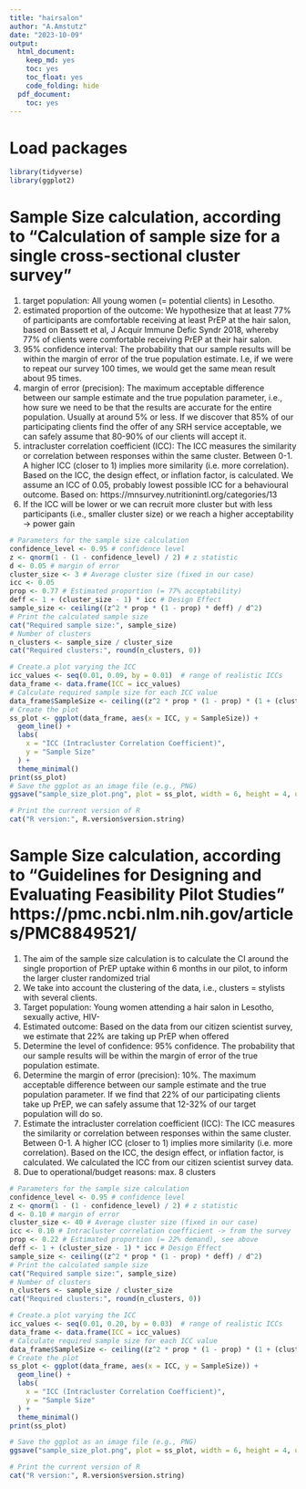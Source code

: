 ```yaml
---
title: "hairsalon"
author: "A.Amstutz"
date: "2023-10-09"
output:
  html_document:
    keep_md: yes
    toc: yes
    toc_float: yes
    code_folding: hide
  pdf_document:
    toc: yes
---
```


# Load packages
```r
library(tidyverse)
library(ggplot2)
```

# Sample Size calculation, according to "Calculation of sample size for a single cross-sectional cluster survey"
1) target population: All young women (= potential clients) in Lesotho.
2) estimated proportion of the outcome: We hypothesize that at least 77% of participants are comfortable receiving at least PrEP at the hair salon, based on Bassett et al, J Acquir Immune Defic Syndr 2018, whereby 77% of clients were comfortable receiving PrEP at their hair salon.
3) 95% confidence interval: The probability that our sample results will be within the margin of error of the true population estimate. I.e, if we were to repeat our survey 100 times, we would get the same mean result about 95 times.
4) margin of error (precision): The maximum acceptable difference between our sample estimate and the true population parameter, i.e., how sure we need to be that the results are accurate for the entire population. Usually at around 5% or less. If we discover that 85% of our participating clients find the offer of any SRH service acceptable, we can safely assume that 80-90% of our clients will accept it.
5) intracluster correlation coefficient (ICC): The ICC measures the similarity or correlation between responses within the same cluster. Between 0-1. A higher ICC (closer to 1) implies more similarity (i.e. more correlation). Based on the ICC, the design effect, or inflation factor, is calculated. We assume an ICC of 0.05, probably lowest possible ICC for a behavioural outcome.
Based on: https://mnsurvey.nutritionintl.org/categories/13
6) If the ICC will be lower or we can recruit more cluster but with less participants (i.e., smaller cluster size) or we reach a higher acceptability -> power gain

```r
# Parameters for the sample size calculation
confidence_level <- 0.95 # confidence level
z <- qnorm(1 - (1 - confidence_level) / 2) # z statistic
d <- 0.05 # margin of error
cluster_size <- 3 # Average cluster size (fixed in our case)
icc <- 0.05
prop <- 0.77 # Estimated proportion (= 77% acceptability)
deff <- 1 + (cluster_size - 1) * icc # Design Effect
sample_size <- ceiling((z^2 * prop * (1 - prop) * deff) / d^2)
# Print the calculated sample size
cat("Required sample size:", sample_size)
# Number of clusters
n_clusters <- sample_size / cluster_size
cat("Required clusters:", round(n_clusters, 0))

# Create.a plot varying the ICC
icc_values <- seq(0.01, 0.09, by = 0.01)  # range of realistic ICCs
data_frame <- data.frame(ICC = icc_values)
# Calculate required sample size for each ICC value
data_frame$SampleSize <- ceiling((z^2 * prop * (1 - prop) * (1 + (cluster_size - 1) * data_frame$ICC)) / d^2)
# Create the plot
ss_plot <- ggplot(data_frame, aes(x = ICC, y = SampleSize)) +
  geom_line() +
  labs(
    x = "ICC (Intracluster Correlation Coefficient)",
    y = "Sample Size"
  ) +
  theme_minimal()
print(ss_plot)
# Save the ggplot as an image file (e.g., PNG)
ggsave("sample_size_plot.png", plot = ss_plot, width = 6, height = 4, units = "in")

# Print the current version of R
cat("R version:", R.version$version.string)

```

# Sample Size calculation, according to "Guidelines for Designing and Evaluating Feasibility Pilot Studies" https://pmc.ncbi.nlm.nih.gov/articles/PMC8849521/
1) The aim of the sample size calculation is to calculate the CI around the single proportion of PrEP uptake within 6 months in our pilot, to inform the larger cluster randomized trial
2) We take into account the clustering of the data, i.e., clusters = stylists with several clients.
3) Target population: Young women attending a hair salon in Lesotho, sexually active, HIV-
4) Estimated outcome: Based on the data from our citizen scientist survey, we estimate that 22% are taking up PrEP when offered
5) Determine the level of confidence: 95% confidence. The probability that our sample results will be within the margin of error of the true population estimate.
6) Determine the margin of error (precision): 10%. The maximum acceptable difference between our sample estimate and the true population parameter. If we find that 22% of our participating clients take up PrEP, we can safely assume that 12-32% of our target population will do so.
7) Estimate the intracluster correlation coefficient (ICC): The ICC measures the similarity or correlation between responses within the same cluster. Between 0-1. A higher ICC (closer to 1) implies more similarity (i.e. more correlation). Based on the ICC, the design effect, or inflation factor, is calculated. We calculated the ICC from our citizen scientist survey data.
8) Due to operational/budget reasons: max. 8 clusters

```r
# Parameters for the sample size calculation
confidence_level <- 0.95 # confidence level
z <- qnorm(1 - (1 - confidence_level) / 2) # z statistic
d <- 0.10 # margin of error
cluster_size <- 40 # Average cluster size (fixed in our case)
icc <- 0.10 # Intracluster correlation coefficient -> from the survey
prop <- 0.22 # Estimated proportion (= 22% demand), see above
deff <- 1 + (cluster_size - 1) * icc # Design Effect
sample_size <- ceiling((z^2 * prop * (1 - prop) * deff) / d^2)
# Print the calculated sample size
cat("Required sample size:", sample_size)
# Number of clusters
n_clusters <- sample_size / cluster_size
cat("Required clusters:", round(n_clusters, 0))

# Create.a plot varying the ICC
icc_values <- seq(0.01, 0.20, by = 0.03)  # range of realistic ICCs
data_frame <- data.frame(ICC = icc_values)
# Calculate required sample size for each ICC value
data_frame$SampleSize <- ceiling((z^2 * prop * (1 - prop) * (1 + (cluster_size - 1) * data_frame$ICC)) / d^2)
# Create the plot
ss_plot <- ggplot(data_frame, aes(x = ICC, y = SampleSize)) +
  geom_line() +
  labs(
    x = "ICC (Intracluster Correlation Coefficient)",
    y = "Sample Size"
  ) +
  theme_minimal()
print(ss_plot)

# Save the ggplot as an image file (e.g., PNG)
ggsave("sample_size_plot.png", plot = ss_plot, width = 6, height = 4, units = "in")

# Print the current version of R
cat("R version:", R.version$version.string)

```
